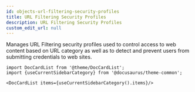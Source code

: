 ```yaml
---
id: objects-url-filtering-security-profiles
title: URL Filtering Security Profiles
description: URL Filtering Security Profiles
custom_edit_url: null
---
```




Manages URL Filtering security profiles used to control access to web content based on URL category as well as to
detect and prevent users from submitting credentials to web sites.




```mdx-code-block
import DocCardList from '@theme/DocCardList';
import {useCurrentSidebarCategory} from '@docusaurus/theme-common';

<DocCardList items={useCurrentSidebarCategory().items}/>
```
      